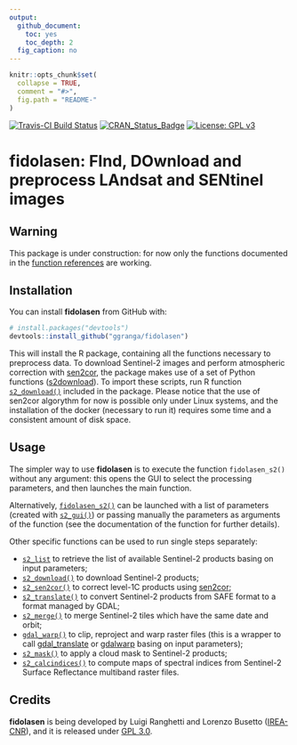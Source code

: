 ```yaml
---
output:
  github_document:
    toc: yes
    toc_depth: 2
  fig_caption: no
---
```


<!-- README.md is generated from README.Rmd. Please edit that file -->

```r
knitr::opts_chunk$set(
  collapse = TRUE,
  comment = "#>",
  fig.path = "README-"
)
```

[![Travis-CI Build Status](https://travis-ci.org/ggranga/fidolasen.svg?branch=master)](https://travis-ci.org/ggranga/fidolasen)
[![CRAN_Status_Badge](http://www.r-pkg.org/badges/version/fidolasen)](https://cran.r-project.org/package=fidolasen)
[![License: GPL v3](https://img.shields.io/badge/License-GPL%20v3-blue.svg)](http://www.gnu.org/licenses/gpl-3.0)

# fidolasen: FInd, DOwnload and preprocess LAndsat and SENtinel images

## Warning
This package is under construction: for now only the functions documented in the [function references](reference/index.html) are working. 

<!--Current version is pre-release 0.2.0 (see [release details](https://github.com/ggranga/fidolasen/releases/tag/0.2.0)).-->


## Installation

You can install **fidolasen** from GitHub with:

```r
# install.packages("devtools")
devtools::install_github("ggranga/fidolasen")
```

This will install the R package, containing all the functions necessary to preprocess data. 
To download Sentinel-2 images and perform atmospheric correction with
[sen2cor](http://step.esa.int/main/third-party-plugins-2/sen2cor),
the package makes use of a set of Python functions ([s2download](https://github.com/ggranga/s2download)).
To import these scripts, run R function 
[`s2_download()`](reference/install_s2download.md)
included in the package. 
Please notice that the use of sen2cor algorythm for now is possible only under Linux systems,
and the installation of the docker (necessary to run it) requires some time and a consistent 
amount of disk space.


## Usage

The simpler way to use **fidolasen** is to execute the function `fidolasen_s2()` 
without any argument: this opens the GUI to select the processing parameters,
and then launches the main function.
    
Alternatively, 
[`fidolasen_s2()`](reference/fidolasen_s2.md)
can be launched with a list of parameters (created with 
[`s2_gui()`](reference/s2_gui.md))
or passing manually the parameters as arguments of the function
(see the documentation of the function for further details).
    
Other specific functions can be used to run single steps separately:

* [`s2_list`](reference/s2_list.md)
    to retrieve the list of available Sentinel-2 products basing on input parameters;
* [`s2_download()`](reference/s2_download.md)
    to download Sentinel-2 products;
* [`s2_sen2cor()`](reference/s2_sen2cor.html)
    to correct level-1C products using [sen2cor](http://step.esa.int/main/third-party-plugins-2/sen2cor);
* [`s2_translate()`](reference/s2_translate.md)
    to convert Sentinel-2 products from SAFE format to a format managed by GDAL;
* [`s2_merge()`](reference/s2_merge.md)
    to merge Sentinel-2 tiles which have the same date and orbit;
* [`gdal_warp()`](reference/gdal_warp.md)
    to clip, reproject and warp raster files (this is a wrapper to call
    [gdal_translate](http://www.gdal.org/gdal_translate.html) or 
    [gdalwarp](http://www.gdal.org/gdalwarp.html) basing on input parameters);
* [`s2_mask()`](reference/s2_mask.md)
    to apply a cloud mask to Sentinel-2 products;
* [`s2_calcindices()`](reference/s2_calcindices.md)
    to compute maps of spectral indices from Sentinel-2 Surface Reflectance multiband raster files.

## Credits

**fidolasen** is being developed by Luigi Ranghetti and Lorenzo Busetto
([IREA-CNR](http://www.irea.cnr.it)),
and it is released under [GPL 3.0](https://www.gnu.org/licenses/gpl.html).


